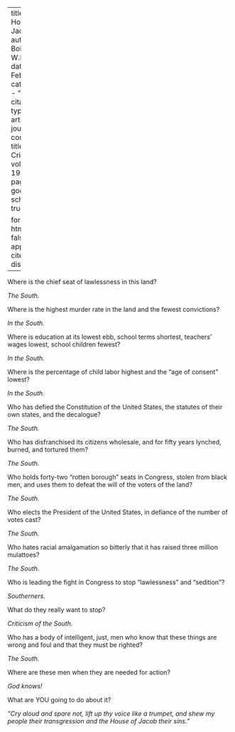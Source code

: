 
---
title: 'The House of Jacob'
author: Du Bois, W.E.B.
date: Feb. 1920
categories: 
  - ""
citation: 
  type: article-journal
  container-title: The Crisis
  volume: 19
  issue: 4
  page: 171
google-scholar: true

format:
  html:
    toc: false
    appendix-cite-as: display
---



Where is the chief seat of lawlessness in this land?

*The South.*

Where is the highest murder rate in the land and the fewest convictions?

*In the South.*

Where is education at its lowest ebb, school terms shortest, teachers' wages lowest, school children fewest?

*In the South.*

Where is the percentage of child labor highest and the "age of consent" lowest?

*In the South.*

Who has defied the Constitution of the United States, the statutes of their own states, and the decalogue?

*The South.*

Who has disfranchised its citizens wholesale, and for fifty years lynched, burned, and tortured them?

*The South.*

Who holds forty-two "rotten borough" seats in Congress, stolen from black men, and uses them to defeat the will of the voters of the land?

*The South.*

Who elects the President of the United States, in defiance of the number of votes cast?

*The South.*

Who hates racial amalgamation so bitterly that it has raised three million mulattoes?

*The South.*

Who is leading the fight in Congress to stop "lawlessness" and "sedition"?

*Southerners.*

What do they really want to stop?

*Criticism of the South.*

Who has a body of intelligent, just, men who know that these things are wrong and foul and that they must be righted?

*The South.*

Where are these men when they are needed for action?

*God knows!*

What are YOU going to do about it?

*"Cry aloud and spare not, lift up thy voice like a trumpet, and shew my people their transgression and the House of Jacob their sins."*

